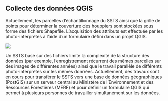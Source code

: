 
## Collecte des données QGIS

Actuellement, les parcelles d'échantillonnage du SSTS ainsi que la grille de points pour déterminer la couverture des houppiers sont stockées sous forme des fichiers Shapefile. L'acquisition des attributs est effectuée par les photo-interprètes à l'aide d'un formulaire défini dans un projet QGIS.

![](images/SSTS-qgis-form.png)

Un SSTS basé sur des fichiers limite la complexité de la structure des données (par exemple, l'enregistrement récurrent des mêmes parcelles sur des images de différentes années) ainsi que le travail parallèle de différents photo-interprètes sur les mêmes données. Actuellement, des travaux sont en cours pour transférer le SSTS vers une base de données géographiques (PostGIS) sur un serveur central au Ministère de l'Environnement et des Ressources Forestières (MERF) et pour définir un formulaire QGIS qui permet à plusieurs personnes de travailler simultanément sur les données.


